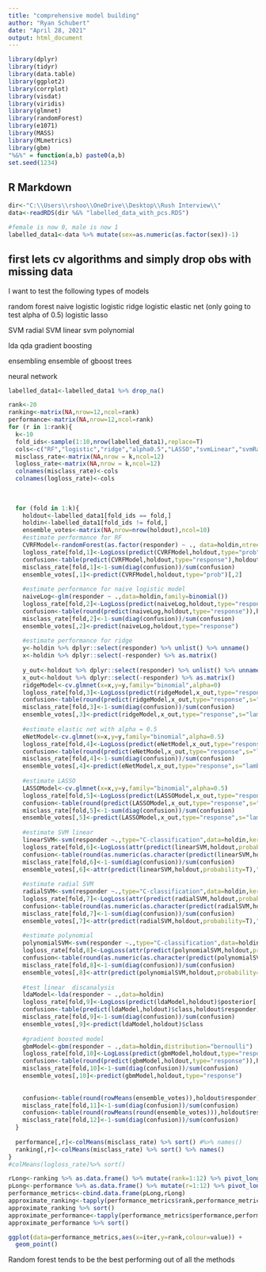 ---
title: "comprehensive model building"
author: "Ryan Schubert"
date: "April 28, 2021"
output: html_document
---

```{r setup, include=FALSE}
library(dplyr)
library(tidyr)
library(data.table)
library(ggplot2)
library(corrplot)
library(visdat)
library(viridis)
library(glmnet)
library(randomForest)
library(e1071)
library(MASS)
library(MLmetrics)
library(gbm)
"%&%" = function(a,b) paste0(a,b)
set.seed(1234)
```

## R Markdown


```{r cars}
dir<-"C:\\Users\\rshoo\\OneDrive\\Desktop\\Rush Interview\\"
data<-readRDS(dir %&% "labelled_data_with_pcs.RDS")

#female is now 0, male is now 1
labelled_data1<-data %>% mutate(sex=as.numeric(as.factor(sex))-1)
```

## first lets cv algorithms and simply drop obs with missing data

I want to test the following types of models

random forest
naive logistic
logistic ridge
logistic elastic net (only going to test alpha of 0.5)
logistic lasso

SVM radial
SVM linear
svm polynomial


lda
qda
gradient boosting

ensembling
ensemble of gboost trees

neural network

```{r}
labelled_data1<-labelled_data1 %>% drop_na()

rank<-20
ranking<-matrix(NA,nrow=12,ncol=rank)
performance<-matrix(NA,nrow=12,ncol=rank)
for (r in 1:rank){
  k<-10
  fold_ids<-sample(1:10,nrow(labelled_data1),replace=T)
  cols<-c("RF","logistic","ridge","alpha0.5","LASSO","svmLinear","svmRadial","svmPolynomial","LDA","GBM","ensemble1","ensemble2")
  misclass_rate<-matrix(NA,nrow = k,ncol=12)
  logloss_rate<-matrix(NA,nrow = k,ncol=12)
  colnames(misclass_rate)<-cols
  colnames(logloss_rate)<-cols
  
  
  
  for (fold in 1:k){
    holdout<-labelled_data1[fold_ids == fold,]
    holdin<-labelled_data1[fold_ids != fold,]
    ensemble_votes<-matrix(NA,nrow=nrow(holdout),ncol=10)
    #estimate performance for RF
    CVRFModel<-randomForest(as.factor(responder) ~ ., data=holdin,ntree=500)
    logloss_rate[fold,1]<-LogLoss(predict(CVRFModel,holdout,type="prob")[,2],holdout$responder)
    confusion<-table(predict(CVRFModel,holdout,type="response"),holdout$responder)
    misclass_rate[fold,1]<-1-sum(diag(confusion))/sum(confusion)
    ensemble_votes[,1]<-predict(CVRFModel,holdout,type="prob")[,2]
    
    #estimate performance for naive logistic model
    naiveLog<-glm(responder ~ .,data=holdin,family=binomial())
    logloss_rate[fold,2]<-LogLoss(predict(naiveLog,holdout,type="response"),holdout$responder)
    confusion<-table(round(predict(naiveLog,holdout,type="response")),holdout$responder)
    misclass_rate[fold,2]<-1-sum(diag(confusion))/sum(confusion)
    ensemble_votes[,2]<-predict(naiveLog,holdout,type="response")
    
    #estimate performance for ridge
    y<-holdin %>% dplyr::select(responder) %>% unlist() %>% unname()
    x<-holdin %>% dplyr::select(-responder) %>% as.matrix()
    
    y_out<-holdout %>% dplyr::select(responder) %>% unlist() %>% unname()
    x_out<-holdout %>% dplyr::select(-responder) %>% as.matrix()
    ridgeModel<-cv.glmnet(x=x,y=y,family="binomial",alpha=0)
    logloss_rate[fold,3]<-LogLoss(predict(ridgeModel,x_out,type="response",s="lambda.1se"),y_out)
    confusion<-table(round(predict(ridgeModel,x_out,type="response",s="lambda.1se")),y_out)
    misclass_rate[fold,3]<-1-sum(diag(confusion))/sum(confusion)
    ensemble_votes[,3]<-predict(ridgeModel,x_out,type="response",s="lambda.1se")
    
    #estimate elastic net with alpha = 0.5
    eNetModel<-cv.glmnet(x=x,y=y,family="binomial",alpha=0.5)
    logloss_rate[fold,4]<-LogLoss(predict(eNetModel,x_out,type="response",s="lambda.1se"),y_out)
    confusion<-table(round(predict(eNetModel,x_out,type="response",s="lambda.1se")),y_out)
    misclass_rate[fold,4]<-1-sum(diag(confusion))/sum(confusion)
    ensemble_votes[,4]<-predict(eNetModel,x_out,type="response",s="lambda.1se")
    
    #estimate LASSO
    LASSOModel<-cv.glmnet(x=x,y=y,family="binomial",alpha=0.5)
    logloss_rate[fold,5]<-LogLoss(predict(LASSOModel,x_out,type="response",s="lambda.1se"),y_out)
    confusion<-table(round(predict(LASSOModel,x_out,type="response",s="lambda.1se")),y_out)
    misclass_rate[fold,5]<-1-sum(diag(confusion))/sum(confusion)
    ensemble_votes[,5]<-predict(LASSOModel,x_out,type="response",s="lambda.1se")
    
    #estimate SVM linear
    linearSVM<-svm(responder ~.,type="C-classification",data=holdin,kernel="linear",probability=T)
    logloss_rate[fold,6]<-LogLoss(attr(predict(linearSVM,holdout,probability=T),"probabilities")[,2],holdout$responder)
    confusion<-table(round(as.numeric(as.character(predict(linearSVM,holdout)))),holdout$responder)
    misclass_rate[fold,6]<-1-sum(diag(confusion))/sum(confusion)
    ensemble_votes[,6]<-attr(predict(linearSVM,holdout,probability=T),"probabilities")[,2]
    
    #estimate radial SVM
    radialSVM<-svm(responder ~.,type="C-classification",data=holdin,kernel="radial",probability=T)
    logloss_rate[fold,7]<-LogLoss(attr(predict(radialSVM,holdout,probability=T),"probabilities")[,2],holdout$responder)
    confusion<-table(round(as.numeric(as.character(predict(radialSVM,holdout)))),holdout$responder)
    misclass_rate[fold,7]<-1-sum(diag(confusion))/sum(confusion)
    ensemble_votes[,7]<-attr(predict(radialSVM,holdout,probability=T),"probabilities")[,2]
    
    #estimate polynomial
    polynomialSVM<-svm(responder ~.,type="C-classification",data=holdin,kernel="polynomial",probability=T)
    logloss_rate[fold,8]<-LogLoss(attr(predict(polynomialSVM,holdout,probability=T),"probabilities")[,2],holdout$responder)
    confusion<-table(round(as.numeric(as.character(predict(polynomialSVM,holdout)))),holdout$responder)
    misclass_rate[fold,8]<-1-sum(diag(confusion))/sum(confusion)
    ensemble_votes[,8]<-attr(predict(polynomialSVM,holdout,probability=T),"probabilities")[,2]
    
    #test linear  discanalysis
    ldaModel<-lda(responder ~ .,data=holdin)
    logloss_rate[fold,9]<-LogLoss(predict(ldaModel,holdout)$posterior[,2],holdout$responder)
    confusion<-table(predict(ldaModel,holdout)$class,holdout$responder)
    misclass_rate[fold,9]<-1-sum(diag(confusion))/sum(confusion)
    ensemble_votes[,9]<-predict(ldaModel,holdout)$class
    
    #gradient boosted model 
    gbmModel<-gbm(responder ~ .,data=holdin,distribution="bernoulli") 
    logloss_rate[fold,10]<-LogLoss(predict(gbmModel,holdout,type="response"),holdout$responder)
    confusion<-table(round(predict(gbmModel,holdout,type="response")),holdout$responder)
    misclass_rate[fold,10]<-1-sum(diag(confusion))/sum(confusion)
    ensemble_votes[,10]<-predict(gbmModel,holdout,type="response")
    
    
    confusion<-table(round(rowMeans(ensemble_votes)),holdout$responder)
    misclass_rate[fold,11]<-1-sum(diag(confusion))/sum(confusion)
    confusion<-table(round(rowMeans(round(ensemble_votes))),holdout$responder)
    misclass_rate[fold,12]<-1-sum(diag(confusion))/sum(confusion)
  }
  
  performance[,r]<-colMeans(misclass_rate) %>% sort() #%>% names()
  ranking[,r]<-colMeans(misclass_rate) %>% sort() %>% names()
}
#colMeans(logloss_rate)%>% sort()
```

```{r}
rLong<-ranking %>% as.data.frame() %>% mutate(rank=1:12) %>% pivot_longer(!rank) %>% rename(iter="name") %>% mutate(iter=gsub("V","",iter),iter=as.numeric(iter))
pLong<-performance %>% as.data.frame() %>% mutate(r=1:12) %>% pivot_longer(!r) %>% dplyr::select(-name) %>% rename("performance"="value")
performance_metrics<-cbind.data.frame(pLong,rLong)
approximate_ranking<-tapply(performance_metrics$rank,performance_metrics$value,mean)
approximate_ranking %>% sort()
approximate_performance<-tapply(performance_metrics$performance,performance_metrics$value,mean)
approximate_performance %>% sort()

ggplot(data=performance_metrics,aes(x=iter,y=rank,colour=value)) +
  geom_point()
```
Random forest tends to be the best performing out of all the methods

